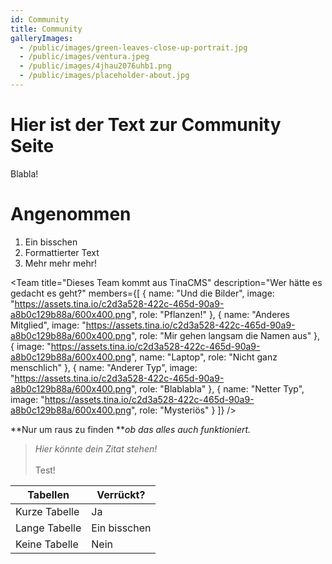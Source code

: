 ```yaml
---
id: Community
title: Community
galleryImages:
  - /public/images/green-leaves-close-up-portrait.jpg
  - /public/images/ventura.jpeg
  - /public/images/4jhau2076uhb1.png
  - /public/images/placeholder-about.jpg
---
```


# Hier ist der Text zur Community Seite

Blabla!

<ImageEmbed image="/public/images/600x400.png" alt="test" />

<ImageEmbed image="/public/images/4jhau2076uhb1.png" alt="Das Auge des schreckens" />

# Angenommen

1. Ein bisschen
2. Formattierter Text
3. Mehr mehr mehr!

<Team
  title="Dieses Team kommt aus TinaCMS"
  description="Wer hätte es gedacht es geht?"
  members={[
    {
      name: "Und die Bilder",
      image:
        "https://assets.tina.io/c2d3a528-422c-465d-90a9-a8b0c129b88a/600x400.png",
      role: "Pflanzen!"
    },
    {
      name: "Anderes Mitglied",
      image:
        "https://assets.tina.io/c2d3a528-422c-465d-90a9-a8b0c129b88a/600x400.png",
      role: "Mir gehen langsam die Namen aus"
    },
    {
      image:
        "https://assets.tina.io/c2d3a528-422c-465d-90a9-a8b0c129b88a/600x400.png",
      name: "Laptop",
      role: "Nicht ganz menschlich"
    },
    {
      name: "Anderer Typ",
      image:
        "https://assets.tina.io/c2d3a528-422c-465d-90a9-a8b0c129b88a/600x400.png",
      role: "Blablabla"
    },
    {
      name: "Netter Typ",
      image:
        "https://assets.tina.io/c2d3a528-422c-465d-90a9-a8b0c129b88a/600x400.png",
      role: "Mysteriös"
    }
  ]}
/>

\*\*Nur um raus zu finden \*\**ob das alles auch funktioniert.*

> *Hier könnte dein Zitat stehen!*\
> \
> Test!

| Tabellen      | Verrückt?    |
| ------------- | ------------ |
| Kurze Tabelle | Ja           |
| Lange Tabelle | Ein bisschen |
| Keine Tabelle | Nein         |
